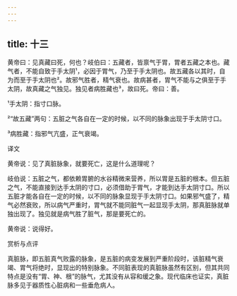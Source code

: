 ```yaml
---
---
---
```

title: 十三
---




黄帝曰：见真藏曰死，何也？岐伯曰：五藏者，皆禀气于胃，胃者五藏之本也。藏气者，不能自致于手太阴¹，必因于胃气，乃至于手太阴也。故五藏各以其时，自为而至于手太阴也²。故邪气胜者，精气衰也。故病甚者，胃气不能与之俱至于手太阴，故真藏之气独见。独见者病胜藏也³，故曰死。帝曰：善。

¹手太阴：指寸口脉。

²“故五藏”两句：五脏之气各自在一定的时候，以不同的脉象出现于手太阴寸口。

³病胜藏：指邪气亢盛，正气衰竭。

译文

黄帝说：见了真脏脉象，就要死亡，这是什么道理呢？

岐伯说：五脏之气，都依赖胃腑的水谷精微来营养，所以胃是五脏的根本。但五脏之气，不能直接到达手太阴的寸口，必须借助于胃气，才能到达手太阴寸口。所以五脏才能各自在一定的时候，以不同的脉象显现于手太阴寸口。如果邪气盛了，精气必然衰败，所以病气严重时，胃气就不能同脏气一起显现手太阴，那真脏脉就单独出现了。独见就是病气胜了脏气，那是要死亡的。

黄帝说：说得好。

赏析与点评

真脏脉，即五脏真气败露的脉象，是五脏的病变发展到严重阶段时，该脏精气衰竭、胃气将绝时，显现出的特别脉象。不同脏表现的真脏脉虽然有区别，但其共同特点是没有“胃、神、根”的脉气，尤其没有从容和缓之象。现代临床也证实，真脏脉多见于器质性心脏病和一些垂危病人。